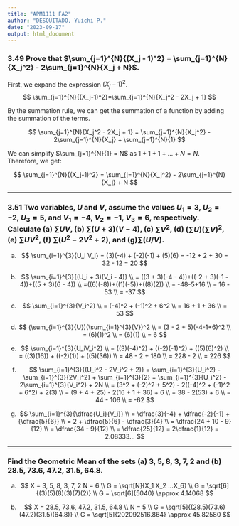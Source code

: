 ---
title: "APM1111 FA2"
author: "DESQUITADO, Yuichi P."
date: "2023-09-17"
output: html_document
---

### 3.49 Prove that $\sum_{j=1}^{N}{(X_j - 1)^2} = \sum_{j=1}^{N}{X_j^2} - 2\sum_{j=1}^{N}{X_j + N}$.

First, we expand the expression $(X_j-1)^2$.
$$
\sum_{j=1}^{N}{(X_j-1)^2}=\sum_{j=1}^{N}{X_j^2 - 2X_j + 1}
$$

By the summation rule, we can get the summation of a function by adding the summation of the terms.

$$
\sum_{j=1}^{N}{X_j^2 - 2X_j + 1} = \sum_{j=1}^{N}{X_j^2} - 2\sum_{j=1}^{N}{X_j} + \sum_{j=1}^{N}{1}
$$

We can simplify $\sum_{j=1}^{N}{1} = N$ as $1 + 1 + 1 +...+N=N$. Therefore, we get:

$$
\sum_{j=1}^{N}{(X_j-1)^2} = \sum_{j=1}^{N}{X_j^2} - 2\sum_{j=1}^{N}{X_j} + N
$$

---

### 3.51 Two variables, $U$ and $V$, assume the values $U_1 = 3$, $U_2 = -2$, $U_3 = 5$, and $V_1 = -4$, $V_2 = -1$, $V_3 = 6$, respectively. Calculate (a) $\sum{UV}$, (b) $\sum{(U + 3)(V - 4)}$, (c) $\sum{V^2}$, (d) $(\sum{U})(\sum{V})^2$, (e) $\sum{UV^2}$, (f) $\sum{(U^2 - 2V^2 + 2)}$, and (g)$\sum{(U/V)}$.

(a)
$$
\sum_{i=1}^{3}{U_i V_i} = (3)(-4) + (-2)(-1) + (5)(6) = -12 + 2 + 30 = 32 - 12 = 20
$$

(b)
$$
\sum_{i=1}^{3}{(U_i + 3)(V_i - 4)} 
\\ = ((3 + 3)(-4 - 4))+((-2 + 3)(-1 - 4))+((5 + 3)(6 - 4))
\\ =((6)(-8))+((1)(-5))+((8)(2))
\\ = -48-5+16
\\ = 16 - 53
\\ = -37
$$

(c)
$$
\sum_{i=1}^{3}{V_i^2}
\\ = (-4)^2 + (-1)^2 + 6^2
\\ = 16 + 1 + 36
\\ = 53
$$

(d)
$$
(\sum_{i=1}^{3}{U})(\sum_{i=1}^{3}{V})^2
\\ = (3 - 2 + 5)(-4-1+6)^2
\\ = (6)(1)^2
\\ = (6)(1)
\\ = 6
$$

(e)
$$
\sum_{i=1}^{3}{U_iV_i^2}
\\ = ((3)(-4)^2) + ((-2)(-1)^2) + ((5)(6)^2)
\\ = ((3)(16)) + ((-2)(1)) + ((5)(36))
\\ = 48 - 2 + 180
\\ = 228 - 2
\\ = 226
$$

(f)
$$
\sum_{i=1}^{3}{(U_i^2 - 2V_i^2 + 2)} = \sum_{i=1}^{3}{U_i^2} - \sum_{i=1}^{3}{2V_i^2} + \sum_{i=1}^{3}{2} = \sum_{i=1}^{3}{U_i^2} - 2\sum_{i=1}^{3}{V_i^2} + 2N
\\ = (3^2 + (-2)^2 + 5^2) - 2((-4)^2 + (-1)^2 + 6^2) + 2(3)
\\ = (9 + 4 + 25) - 2(16 + 1 + 36) + 6
\\ = 38 - 2(53) + 6
\\ = 44 - 106
\\ = -62
$$

(g)
$$
\sum_{i=1}^{3}{\dfrac{U_i}{V_i}}
\\ = \dfrac{3}{-4} + \dfrac{-2}{-1} + {\dfrac{5}{6}}
\\ = 2 + \dfrac{5}{6} - \dfrac{3}{4}
\\ = \dfrac{24 + 10 - 9}{12}
\\ = \dfrac{34 - 9}{12}
\\ = \dfrac{25}{12} = 2\dfrac{1}{12} = 2.08333...
$$

---

### Find the Geometric Mean of the sets (a) 3, 5, 8, 3, 7, 2 and (b) 28.5, 73.6, 47.2, 31.5, 64.8.

(a)
$$
X = 3, 5, 8, 3, 7, 2
N = 6
\\ G = \sqrt[N]{X_1 X_2 ...X_6}
\\ G = \sqrt[6]{(3)(5)(8)(3)(7)(2)}
\\ G = \sqrt[6]{5040} \approx 4.14068
$$

(b)
$$
X = 28.5, 73.6, 47.2, 31.5, 64.8
\\ N = 5
\\ G = \sqrt[5]{(28.5)(73.6)(47.2)(31.5)(64.8)}
\\ G = \sqrt[5]{202092516.864} \approx 45.82580
$$